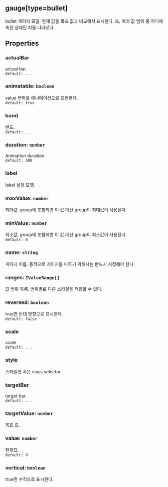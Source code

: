 ## gauge[type=bullet]
bullet 게이지 모델.
현재 값을 목표 값과 비교해서 표시한다.
또, 여러 값 범위 중 어디에 속한 상태인 지를 나타낸다.
## Properties

### actualBar
actual bar.  
`default: ...`  

### animatable: `boolean`
value  변화를 애니메이션으로 표현한다.  
`default: true`  

### band
밴드.  
`default: ...`  

### duration: `number`
Animation duration.  
`default: 500`  

### label
label 설정 모델.  

### maxValue: `number`
최대값.
group에 포함되면 이 값 대신 group의 최대값이 사용된다.  

### minValue: `number`
최소값.
group에 포함되면 이 값 대신 group의 최소값이 사용된다.  
`default: 0`  

### name: `string`
게이지 이름.
동적으로 게이지를 다루기 위해서는 반드시 지정해야 한다.  

### ranges: `IValueRange[]`
값 범위 목록.
범위별로 다른 스타일을 적용할 수 있다.  

### reversed: `boolean`
true면 반대 방향으로 표시한다.  
`default: false`  

### scale
scale.  
`default: ...`  

### style
스타일셋 혹은 class selector.  

### targetBar
target bar.  
`default: ...`  

### targetValue: `number`
목표 값.  

### value: `number`
현재값.  
`default: 0`  

### vertical: `boolean`
true면 수직으로 표시한다.  
